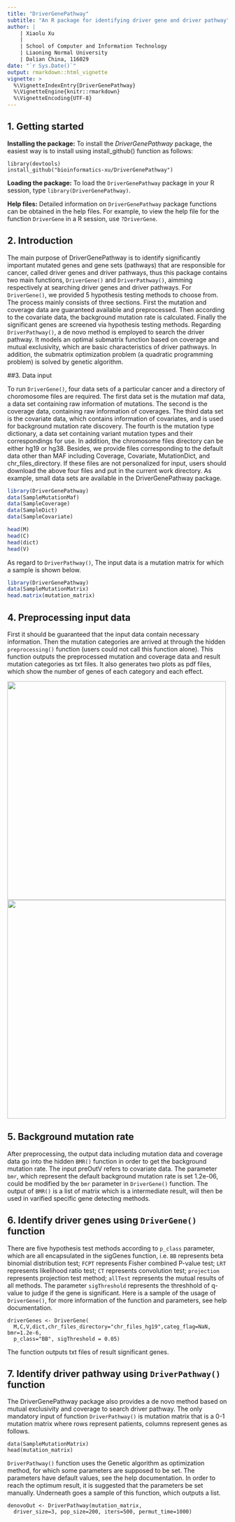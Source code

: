 ```yaml
---
title: "DriverGenePathway"
subtitle: "An R package for identifying driver gene and driver pathway"
author: |
    | Xiaolu Xu
    |
    | School of Computer and Information Technology
    | Liaoning Normal University
    | Dalian China, 116029
date: "`r Sys.Date()`"
output: rmarkdown::html_vignette
vignette: >
  %\VignetteIndexEntry{DriverGenePathway}
  %\VignetteEngine{knitr::rmarkdown}
  %\VignetteEncoding{UTF-8}
---
```



## 1. Getting started

__Installing the package:__ To install the _DriverGenePathway_ package,  the easiest way is to install using install_github() function as follows:

```{}
library(devtools)
install_github("bioinformatics-xu/DriverGenePathway")
```
__Loading the package:__ To load the `DriverGenePathway` package in your R session, type `library(DriverGenePathway)`.

__Help files:__  Detailed information on `DriverGenePathway` package functions can be obtained in the help files. For example, to view the help file for the function `DriverGene` in a R session, use `?DriverGene`.

## 2. Introduction

The main purpose of DriverGenePathway is to identify significantly important mutated genes and gene sets (pathways) that are responsible for cancer, called driver genes and driver pathways, thus this package contains two main functions, `DriverGene()` and `DriverPathway()`, aimming respectively at searching driver genes and driver pathways. For `DriverGene()`, we provided 5 hypothesis testing methods to choose from. The process mainly consists of three sections. First the mutation and coverage data are guaranteed available and preprocessed. Then according to the covariate data, the background mutation rate is calculated. Finally the significant genes are screened via hypothesis testing methods. Regarding `DriverPathway()`, a de novo method is employed to search the driver pathway. It models an optimal submatrix function based on coverage and mutual exclusivity, which are basic characteristics of driver pathways. In addition, the submatrix optimization problem (a quadratic programming problem) is solved by genetic algorithm. 

##3. Data input

To run `DriverGene()`, four data sets of a particular cancer and a directory of choromosome files are required. The first data set is the mutation maf data, a data set containing raw information of mutations. The second is the coverage data, containing raw information of coverages. The third data set is the covariate data, which contains information of covariates, and is used for background mutation rate discovery. The fourth is the mutation type dictionary, a data set containing variant mutation types and their correspondings for use. In addition, the chromosome files directory can be either hg19 or hg38. Besides, we provide files corresponding to the default data other than MAF including Coverage, Covariate, MutationDict, and chr_files_directory. If these files are not personalized for input, users should download the above four files and put in the current work directory. As example, small data sets are available in the DriverGenePathway package.

```r
library(DriverGenePathway)
data(SampleMutationMaf)
data(SampleCoverage)
data(SampleDict)
data(SampleCovariate)

head(M)
head(C)
head(dict)
head(V)

```

As regard to `DriverPathway()`, The input data is a mutation matrix for which a sample is shown below. 

```r
library(DriverGenePathway)
data(SampleMutationMatrix)
head.matrix(mutation_matrix)
```

## 4. Preprocessing input data

First it should be guaranteed that the input data contain necessary information. Then the mutation categories are arrived at through the hidden `preprocessing()` function (users could not call this function alone). This function outputs the preprocessed mutation and coverage data and result mutation categories as txt files. It also generates two plots as pdf files, which show the number of genes of each category and each effect.

<img src="CategoryPlot.pdf" width="500">
<img src="EffectPlot.pdf" width="500">

## 5. Background mutation rate

After preprocessing, the output data including mutation data and coverage data go into the hidden `BMR()` function in order to get the background mutation rate. The input preOutV refers to covariate data. The parameter `bmr`, which represent the default background mutation rate is set 1.2e-06, could be modified by the `bmr` parameter in `DriverGene()` function. The output of `BMR()` is a list of matrix which is a intermediate result, will then be used in varified specific gene detecting methods.

## 6. Identify driver genes using `DriverGene()` function

There are five hypothesis test methods according to `p_class` parameter, which are all encapsulated in the sigGenes function, i.e. `BB` represents beta binomial distribution test; `FCPT` represents Fisher combined P-value test; `LRT` represents likelihood ratio test; `CT` represents convolution test; `projection` represents projection test method; `allTest` represents the mutual results of all methods. The parameter `sigThreshold` represents the threshhold of q-value to judge if the gene is significant. Here is a sample of the usage of `DriverGene()`, for more information of the function and parameters, see help documentation.

```{}
driverGenes <- DriverGene(
  M,C,V,dict,chr_files_directory="chr_files_hg19",categ_flag=NaN, bmr=1.2e-6,
  p_class="BB", sigThreshold = 0.05)
```
The function outputs txt files of result significant genes.

## 7. Identify driver pathway using `DriverPathway()` function

The DriverGenePathway package also provides a de novo method based on mutual exclusivity and coverage to search driver pathway. The only mandatory input of function `DriverPathway()` is mutation matrix that is a 0-1 mutation matrix where rows represent patients, columns represent genes as follows. 

```{}
data(SampleMutationMatrix)
head(mutation_matrix)
```
`DriverPathway()` function uses the Genetic algorithm as optimization method, for which some parameters are supposed to be set. The parameters have default values, see the help documentation. In order to reach the optimum result, it is suggested that the parameters be set manually. Underneath goes a sample of this function, which outputs a list.

```{}
denovoOut <- DriverPathway(mutation_matrix,
  driver_size=3, pop_size=200, iters=500, permut_time=1000)
```
